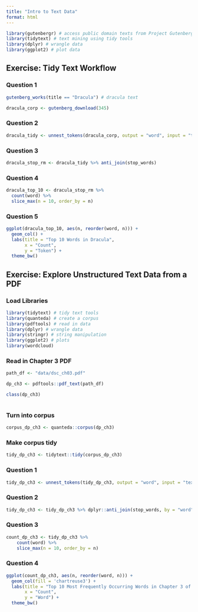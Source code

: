 ```yaml
---
title: "Intro to Text Data"
format: html
---
```


```r
library(gutenbergr) # access public domain texts from Project Gutenberg
library(tidytext) # text mining using tidy tools
library(dplyr) # wrangle data
library(ggplot2) # plot data
```

## Exercise: Tidy Text Workflow

### Question 1

```r
gutenberg_works(title == "Dracula") # dracula text

dracula_corp <- gutenberg_download(345)
```

### Question 2

```r
dracula_tidy <- unnest_tokens(dracula_corp, output = "word", input = "text")
```

### Question 3

```r
dracula_stop_rm <- dracula_tidy %>% anti_join(stop_words)
```
### Question 4

```r
dracula_top_10 <- dracula_stop_rm %>%
  count(word) %>%
  slice_max(n = 10, order_by = n)
```

### Question 5

```r
ggplot(dracula_top_10, aes(n, reorder(word, n))) +
  geom_col() +
  labs(title = "Top 10 Words in Dracula",
       x = "Count",
       y = "Token") +
  theme_bw()
```

## Exercise: Explore Unstructured Text Data from a PDF

### Load Libraries

```r
library(tidytext) # tidy text tools
library(quanteda) # create a corpus
library(pdftools) # read in data
library(dplyr) # wrangle data
library(stringr) # string manipulation
library(ggplot2) # plots
library(wordcloud)
```

### Read in Chapter 3 PDF

```r
path_df <- "data/dsc_ch03.pdf"

dp_ch3 <- pdftools::pdf_text(path_df)

class(dp_ch3)
  
```

### Turn into corpus

```r
corpus_dp_ch3 <- quanteda::corpus(dp_ch3)
```

### Make corpus tidy

```r
tidy_dp_ch3 <- tidytext::tidy(corpus_dp_ch3)
```

### Question 1

```r
tidy_dp_ch3 <- unnest_tokens(tidy_dp_ch3, output = "word", input = "text")

```

### Question 2

```r
tidy_dp_ch3 <- tidy_dp_ch3 %>% dplyr::anti_join(stop_words, by = "word")
```

### Question 3

```r
count_dp_ch3 <- tidy_dp_ch3 %>%
    count(word) %>% 
    slice_max(n = 10, order_by = n)

```

### Question 4

```r
ggplot(count_dp_ch3, aes(n, reorder(word, n))) +
  geom_col(fill = 'chartreuse3') +
  labs(title = "Top 10 Most Frequently Occurring Words in Chapter 3 of the Delta Plan",
       x = "Count",
       y = "Word") +
  theme_bw()
```





